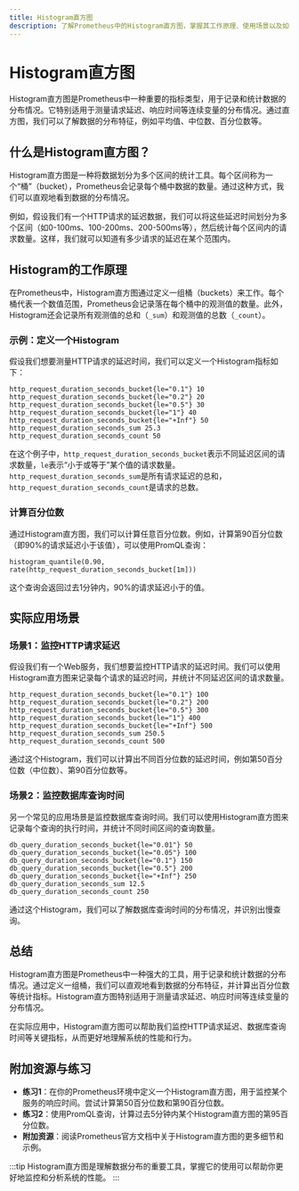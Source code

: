 ```yaml
---
title: Histogram直方图
description: 了解Prometheus中的Histogram直方图，掌握其工作原理、使用场景以及如何在实际中应用。
---
```


# Histogram直方图

Histogram直方图是Prometheus中一种重要的指标类型，用于记录和统计数据的分布情况。它特别适用于测量请求延迟、响应时间等连续变量的分布情况。通过直方图，我们可以了解数据的分布特征，例如平均值、中位数、百分位数等。

## 什么是Histogram直方图？

Histogram直方图是一种将数据划分为多个区间的统计工具。每个区间称为一个“桶”（bucket），Prometheus会记录每个桶中数据的数量。通过这种方式，我们可以直观地看到数据的分布情况。

例如，假设我们有一个HTTP请求的延迟数据，我们可以将这些延迟时间划分为多个区间（如0-100ms、100-200ms、200-500ms等），然后统计每个区间内的请求数量。这样，我们就可以知道有多少请求的延迟在某个范围内。

## Histogram的工作原理

在Prometheus中，Histogram直方图通过定义一组桶（buckets）来工作。每个桶代表一个数值范围，Prometheus会记录落在每个桶中的观测值的数量。此外，Histogram还会记录所有观测值的总和（`_sum`）和观测值的总数（`_count`）。

### 示例：定义一个Histogram

假设我们想要测量HTTP请求的延迟时间，我们可以定义一个Histogram指标如下：

```prometheus
http_request_duration_seconds_bucket{le="0.1"} 10
http_request_duration_seconds_bucket{le="0.2"} 20
http_request_duration_seconds_bucket{le="0.5"} 30
http_request_duration_seconds_bucket{le="1"} 40
http_request_duration_seconds_bucket{le="+Inf"} 50
http_request_duration_seconds_sum 25.3
http_request_duration_seconds_count 50
```

在这个例子中，`http_request_duration_seconds_bucket`表示不同延迟区间的请求数量，`le`表示“小于或等于”某个值的请求数量。`http_request_duration_seconds_sum`是所有请求延迟的总和，`http_request_duration_seconds_count`是请求的总数。

### 计算百分位数

通过Histogram直方图，我们可以计算任意百分位数。例如，计算第90百分位数（即90%的请求延迟小于该值），可以使用PromQL查询：

```prometheus
histogram_quantile(0.90, rate(http_request_duration_seconds_bucket[1m]))
```

这个查询会返回过去1分钟内，90%的请求延迟小于的值。

## 实际应用场景

### 场景1：监控HTTP请求延迟

假设我们有一个Web服务，我们想要监控HTTP请求的延迟时间。我们可以使用Histogram直方图来记录每个请求的延迟时间，并统计不同延迟区间的请求数量。

```prometheus
http_request_duration_seconds_bucket{le="0.1"} 100
http_request_duration_seconds_bucket{le="0.2"} 200
http_request_duration_seconds_bucket{le="0.5"} 300
http_request_duration_seconds_bucket{le="1"} 400
http_request_duration_seconds_bucket{le="+Inf"} 500
http_request_duration_seconds_sum 250.5
http_request_duration_seconds_count 500
```

通过这个Histogram，我们可以计算出不同百分位数的延迟时间，例如第50百分位数（中位数）、第90百分位数等。

### 场景2：监控数据库查询时间

另一个常见的应用场景是监控数据库查询时间。我们可以使用Histogram直方图来记录每个查询的执行时间，并统计不同时间区间的查询数量。

```prometheus
db_query_duration_seconds_bucket{le="0.01"} 50
db_query_duration_seconds_bucket{le="0.05"} 100
db_query_duration_seconds_bucket{le="0.1"} 150
db_query_duration_seconds_bucket{le="0.5"} 200
db_query_duration_seconds_bucket{le="+Inf"} 250
db_query_duration_seconds_sum 12.5
db_query_duration_seconds_count 250
```

通过这个Histogram，我们可以了解数据库查询时间的分布情况，并识别出慢查询。

## 总结

Histogram直方图是Prometheus中一种强大的工具，用于记录和统计数据的分布情况。通过定义一组桶，我们可以直观地看到数据的分布特征，并计算出百分位数等统计指标。Histogram直方图特别适用于测量请求延迟、响应时间等连续变量的分布情况。

在实际应用中，Histogram直方图可以帮助我们监控HTTP请求延迟、数据库查询时间等关键指标，从而更好地理解系统的性能和行为。

## 附加资源与练习

- **练习1**：在你的Prometheus环境中定义一个Histogram直方图，用于监控某个服务的响应时间。尝试计算第50百分位数和第90百分位数。
- **练习2**：使用PromQL查询，计算过去5分钟内某个Histogram直方图的第95百分位数。
- **附加资源**：阅读Prometheus官方文档中关于Histogram直方图的更多细节和示例。

:::tip
Histogram直方图是理解数据分布的重要工具，掌握它的使用可以帮助你更好地监控和分析系统的性能。
:::